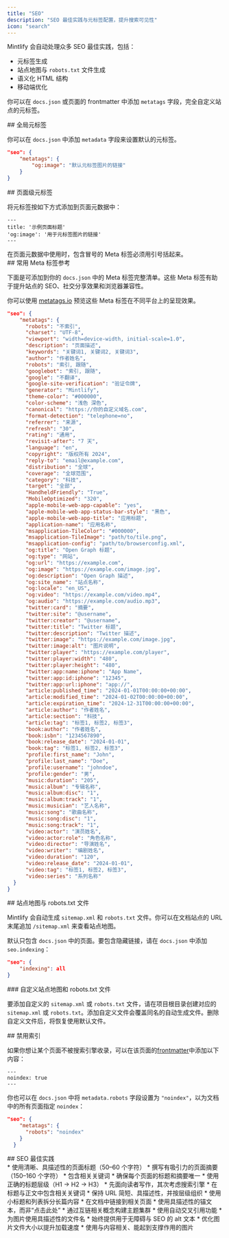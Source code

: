 ```yaml
---
title: "SEO"
description: "SEO 最佳实践与元标签配置，提升搜索可见性"
icon: "search"
---
```


Mintlify 会自动处理众多 SEO 最佳实践，包括：

* 元标签生成
* 站点地图与 `robots.txt` 文件生成
* 语义化 HTML 结构
* 移动端优化

你可以在 `docs.json` 或页面的 frontmatter 中添加 `metatags` 字段，完全自定义站点的元标签。

<div id="global-meta-tags">
  ## 全局元标签
</div>

你可以在 `docs.json` 中添加 `metadata` 字段来设置默认的元标签。

```json
"seo": {
    "metatags": {
        "og:image": "默认元标签图片的链接"
    }
}
```

<div id="page-specific-meta-tags">
  ## 页面级元标签
</div>

将元标签按如下方式添加到页面元数据中：

```mdx
---
title: '示例页面标题'
'og:image': '用于元标签图片的链接'
---
```

<Warning>
  在页面元数据中使用时，包含冒号的 Meta 标签必须用引号括起来。
</Warning>

<div id="common-meta-tags-reference">
  ## 常用 Meta 标签参考
</div>

下面是可添加到你的 `docs.json` 中的 Meta 标签完整清单。这些 Meta 标签有助于提升站点的 SEO、社交分享效果和浏览器兼容性。

你可以使用 [metatags.io](https://metatags.io/) 预览这些 Meta 标签在不同平台上的呈现效果。

```json 可展开
"seo": {
    "metatags": {
      "robots": "不索引",
      "charset": "UTF-8",
      "viewport": "width=device-width, initial-scale=1.0",
      "description": "页面描述",
      "keywords": "关键词1, 关键词2, 关键词3",
      "author": "作者姓名",
      "robots": "索引, 跟随",
      "googlebot": "索引, 跟随",
      "google": "不翻译",
      "google-site-verification": "验证令牌",
      "generator": "Mintlify",
      "theme-color": "#000000",
      "color-scheme": "浅色 深色",
      "canonical": "https://你的自定义域名.com",
      "format-detection": "telephone=no",
      "referrer": "来源",
      "refresh": "30",
      "rating": "通用",
      "revisit-after": "7 天",
      "language": "en",
      "copyright": "版权所有 2024",
      "reply-to": "email@example.com",
      "distribution": "全球",
      "coverage": "全球范围",
      "category": "科技",
      "target": "全部",
      "HandheldFriendly": "True",
      "MobileOptimized": "320",
      "apple-mobile-web-app-capable": "yes",
      "apple-mobile-web-app-status-bar-style": "黑色",
      "apple-mobile-web-app-title": "应用标题",
      "application-name": "应用名称",
      "msapplication-TileColor": "#000000",
      "msapplication-TileImage": "path/to/tile.png",
      "msapplication-config": "path/to/browserconfig.xml",
      "og:title": "Open Graph 标题",
      "og:type": "网站",
      "og:url": "https://example.com",
      "og:image": "https://example.com/image.jpg",
      "og:description": "Open Graph 描述",
      "og:site_name": "站点名称",
      "og:locale": "en_US",
      "og:video": "https://example.com/video.mp4",
      "og:audio": "https://example.com/audio.mp3",
      "twitter:card": "摘要",
      "twitter:site": "@username",
      "twitter:creator": "@username",
      "twitter:title": "Twitter 标题",
      "twitter:description": "Twitter 描述",
      "twitter:image": "https://example.com/image.jpg",
      "twitter:image:alt": "图片说明",
      "twitter:player": "https://example.com/player",
      "twitter:player:width": "480",
      "twitter:player:height": "480",
      "twitter:app:name:iphone": "App Name",
      "twitter:app:id:iphone": "12345",
      "twitter:app:url:iphone": "app://",
      "article:published_time": "2024-01-01T00:00:00+00:00",
      "article:modified_time": "2024-01-02T00:00:00+00:00",
      "article:expiration_time": "2024-12-31T00:00:00+00:00",
      "article:author": "作者姓名",
      "article:section": "科技",
      "article:tag": "标签1, 标签2, 标签3",
      "book:author": "作者姓名",
      "book:isbn": "1234567890",
      "book:release_date": "2024-01-01",
      "book:tag": "标签1, 标签2, 标签3",
      "profile:first_name": "John",
      "profile:last_name": "Doe",
      "profile:username": "johndoe",
      "profile:gender": "男",
      "music:duration": "205",
      "music:album": "专辑名称",
      "music:album:disc": "1",
      "music:album:track": "1",
      "music:musician": "艺人名称",
      "music:song": "歌曲名称",
      "music:song:disc": "1",
      "music:song:track": "1",
      "video:actor": "演员姓名",
      "video:actor:role": "角色名称",
      "video:director": "导演姓名",
      "video:writer": "编剧姓名",
      "video:duration": "120",
      "video:release_date": "2024-01-01",
      "video:tag": "标签1, 标签2, 标签3",
      "video:series": "系列名称"
  }
}
```

<div id="sitemaps-and-robotstxt-files">
  ## 站点地图与 robots.txt 文件
</div>

Mintlify 会自动生成 `sitemap.xml` 和 `robots.txt` 文件。你可以在文档站点的 URL 末尾追加 `/sitemap.xml` 来查看站点地图。

默认只包含 `docs.json` 中的页面。要包含隐藏链接，请在 `docs.json` 中添加 `seo.indexing`：

```json
"seo": {
    "indexing": all
}
```

<div id="custom-sitemaps-and-robotstxt-files">
  ### 自定义站点地图和 robots.txt 文件
</div>

要添加自定义的 `sitemap.xml` 或 `robots.txt` 文件，请在项目根目录创建对应的 `sitemap.xml` 或 `robots.txt`。添加自定义文件会覆盖同名的自动生成文件。删除自定义文件后，将恢复使用默认文件。

<div id="disabling-indexing">
  ## 禁用索引
</div>

如果你想让某个页面不被搜索引擎收录，可以在该页面的[frontmatter](zh/pages)中添加以下内容：

```
---
noindex: true
---
```

你也可以在 `docs.json` 中将 `metadata.robots` 字段设置为 `"noindex"`，以为文档中的所有页面指定 `noindex`：

```json
"seo": {
    "metatags": {
      "robots": "noindex"
    }
  }
```

<div id="seo-best-practices">
  ## SEO 最佳实践
</div>

<AccordionGroup>
  <Accordion title="撰写清晰且具描述性的标题与摘要">
    * 使用清晰、具描述性的页面标题（50–60 个字符）
    * 撰写有吸引力的页面摘要（150–160 个字符）
    * 包含相关关键词
    * 确保每个页面的标题和摘要唯一
  </Accordion>

  <Accordion title="优化内容结构">
    * 使用正确的标题层级（H1 → H2 → H3）
    * 先面向读者写作，其次考虑搜索引擎
    * 在标题与正文中包含相关关键词
    * 保持 URL 简短、具描述性，并按层级组织
    * 使用小标题和列表拆分长篇内容
  </Accordion>

  <Accordion title="内部链接策略">
    * 在文档中链接到相关页面
    * 使用具描述性的锚文本，而非“点击此处”
    * 通过互链相关概念构建主题集群
    * 使用自动交叉引用功能
  </Accordion>

  <Accordion title="图片 SEO">
    * 为图片使用具描述性的文件名
    * 始终提供用于无障碍与 SEO 的 alt 文本
    * 优化图片文件大小以提升加载速度
    * 使用与内容相关、能起到支撑作用的图片
  </Accordion>
</AccordionGroup>